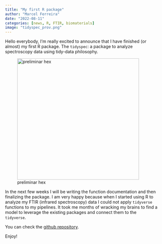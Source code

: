 ```yaml
---
title: "My first R package"
author: "Marcel Ferreira"
date: "2022-08-11"
categories: [news, R, FTIR, biomaterials]
image: "tidyspec_prov.png"
---
```


Hello everybody, I'm really excited to announce that I have finished (or almost) my first R package. The `tidyspec`: a package to analyze spectroscopy data using tidy-data philosophy.

![preliminar hex](tidyspec_prov.png){fig-align="center" width="400"}

In the next few weeks I will be writing the function documentation and then finalizing the package.
I am very happy because when I started using R to analyze my FTIR (infrared spectroscopy) data I could not apply `tidyverse` functions to my pipelines. It took me months of wracking my brains to find a model to leverage the existing packages and connect them to the `tidyverse`.

You can check the [github repository](https://github.com/marceelrf/tidyspec).

Enjoy!
